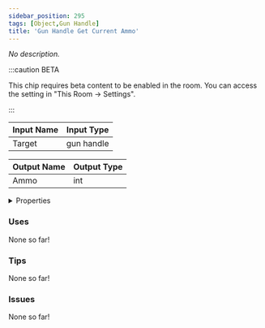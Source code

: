 ```yaml
---
sidebar_position: 295
tags: [Object,Gun Handle]
title: 'Gun Handle Get Current Ammo'
---
```


*No description.*

:::caution BETA

This chip requires beta content to be enabled in the room. You can access the setting in "This Room -> Settings".

:::


<EsbSvg />

| Input Name | Input Type |
|-----------|-----------|
| Target | gun handle |

| Output Name | Output Type |
|-----------|-----------|
| Ammo | int |


<details>
  <summary>Properties</summary>
  <div>
    <div>
    <table>
      <thead>
        <tr>
          <th>Is beta required?</th>
          <th>✅</th>
        </tr>
        <tr>
          <th>Is this chip a trolling risk?</th>
          <th>❌</th>
        </tr>
        <tr>
          <th>Is this chip a role assignment risk?</th>
          <th>❌</th>
        </tr>
        <tr>
          <th>Chip UUID</th>
          <th>9e2bb0fe-6179-4ffc-92df-6f3b43bca52d</th>
        </tr>
      </thead>
    </table>
    </div>
  </div>
</details>

### Uses

None so far!

### Tips

None so far!

### Issues

None so far!